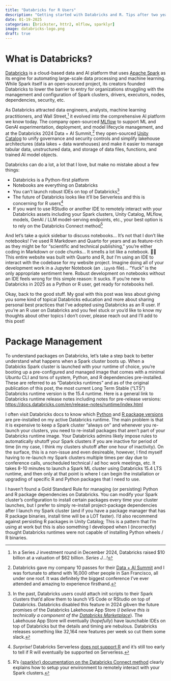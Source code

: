 ```yaml
---
title: "Databricks for R Users"
description: "Getting started with Databricks and R. Tips after two years of use."
date: 01-19-2025
categories: [brickster, httr2, mlflow, sparklyr]
image: databricks-logo.png
draft: true
---
```


# What is Databricks?

[Databricks](https://www.databricks.com/) is a cloud-based data and AI platform that uses [Apache Spark](https://spark.apache.org/) as its engine for automating large-scale data processing and machine learning. While Spark itself is an open-sourced project, its creators founded Databricks to lower the barrier to entry for organizations struggling with the management and configuration of Spark clusters, drivers, executors, nodes, dependencies, security, etc.

As Databricks attracted data engineers, analysts, machine learning practitioners, and Wall Street,^[In a Series J investment round in December 2024, Databricks raised $10 billion at a valuation of $62 billion. _Series J...!_] it evolved into the comprehensive AI platform we know today. The company open-sourced [MLflow](https://mlflow.org/) to support ML and GenAI experimentation, deployment, and model lifecycle management, and at the Databricks 2024 Data + AI Summit,^[Databricks gave my company 10 passes for their [Data + AI Summit](https://www.databricks.com/dataaisummit) and I was fortunate to attend with 16,000 other people in San Francisco, all under one roof. It was definitely the biggest conference I've ever attended and amazing to experience firsthand.] they open-sourced [Unity Catalog](https://www.unitycatalog.io/) to unify governance and security controls and simplify lakehouse architectures (data lakes + data warehouses) and make it easier to manage tabular data, unstructured data, and storage of data files, functions, and trained AI model objects.

Databricks can do a lot, a lot that I love, but make no mistake about a few things:

- Databricks is a Python-first platform
- Notebooks are everything on Databricks
- You can't launch robust IDEs on top of Databricks^[In the past, Databricks users could attach init scripts to their Spark clusters that'd allow them to launch VS Code or RStudio on top of Databricks. Databricks disabled this feature in 2024 gibven the future promises of the Databricks Lakehouse App Store (_I believe this is technically a component of the [Databricks Marketplace](https://marketplace.databricks.com/)_). The Lakehouse App Store will eventually (_hopefully_) have launchable IDEs on top of Databricks but the details and timing are nebulous. Databricks releases something like 32,164 new features per week so cut them some slack.]
- The future of Databricks looks like it'll be Serverless and this is concerning for R users^[_Surprise!_ Databricks Serverless [does not support R](https://docs.databricks.com/en/compute/serverless/limitations.html#general-limitations) and it's still too early to tell if R will eventually be supported on Serverless.]
- If you want to use RStudio or another IDE to remotely interact with your Databricks assets including your Spark clusters, Unity Catalog, MLflow, models, GenAI / LLM model-serving endpoints, etc., your best option is to rely on the Databricks Connect method^[R's [{sparklyr} documentation on the Databricks Connect method](https://spark.posit.co/deployment/databricks-connect.html) clearly explains how to setup your environment to remotely interact with your Spark clusters.] 

And let's take a quick sidebar to discuss notebooks... It's not that I don't like notebooks! I've used R Markdown and Quarto for years and as feature-rich as they might be for "scientific and technical publishing," you're either coding in Markdown or code chunks... It smells a lot like a notebook. 🤷‍♂️ This entire website was built with Quarto and R, _but_ I'm using an IDE to interact with the codebase for my website project. Imagine doing all of your development work in a Jupyter Notebook (an `.ipynb` file)... "Yuck" is the only appropriate sentiment here. Robust development on notebooks without an IDE feels wrong for this simple reason: It sucks. If you're new to Databricks in 2025 as a Python or R user, get ready for notebooks hell.

Okay, back to the good stuff. My goal with this post was less about giving you some kind of topical Databricks education and more about sharing personal best practices that I've adopted using Databricks as an R user. If you're an R user on Databricks and you feel stuck or you'd like to know my thoughts about other topics I don't cover, please reach out and I'll add to this post!

# Package Management

To understand packages on Databricks, let's take a step back to better understand what happens when a Spark cluster boots up. When a Databicks Spark cluster is launched with your runtime of choice, you're booting up a pre-configured and managed image that comes with a minimal Ubuntu CLI and tons of system, Python, and R dependencies pre-installed. These are referred to as "Databricks runtimes" and as of the original publication of this post, the most current Long Term Stable ("LTS") Databricks runtime version is the 15.4 runtime. Here is a general link to Databricks runtime release notes including notes for pre-release versions: <https://docs.databricks.com/en/release-notes/runtime/index.html>

I often visit Databricks docs to know which [Python](https://docs.databricks.com/en/release-notes/runtime/15.4lts-ml.html#python-libraries-on-cpu-clusters) and [R package versions](https://docs.databricks.com/en/release-notes/runtime/15.4lts.html#rlibraries) are pre-installed on my active Databricks runtime. The main problem is that it is expensive to keep a Spark cluster "always on" and whenever you re-launch your clusters, you need to re-install packages that aren't part of your Databricks runtime image. Your Databricks admins likely impose rules to automatically shutoff your Spark clusters if you are inactive for period of time (in my case, I think my clusters shutoff after one hour of inactivity). On the surface, this is a non-issue and even desireable, however, I find myself having to re-launch my Spark clusters multiple times per day due to conference calls, unscheduled technical / ad hoc work meetings, etc. It takes 8-10 minutes to launch a Spark ML cluster using Databricks 15.4 LTS runtime, and then only at that point is where I can begin the installation or upgrading of specific R and Python packages that I need to use. 

I haven't found a Gold Standard Rule for managing (or persisting) Python and R package dependencies on Databricks. You can modify your Spark cluster's configuration to install certain packages every time your cluster launches, but I prefer to simply re-install project-package dependencies after I launch my Spark cluster (and if you have a package manager that has R package binaries, install time will be a LOT faster). I'd also recommend against persisting R packages in Unity Catalog; This is a pattern that I'm using at work but this is also something I developed when I (incorrectly) thought Databricks runtimes were not capable of installing Python wheels / R binaries. 
